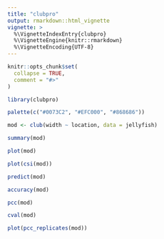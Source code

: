 ```yaml
---
title: "clubpro"
output: rmarkdown::html_vignette
vignette: >
  %\VignetteIndexEntry{clubpro}
  %\VignetteEngine{knitr::rmarkdown}
  %\VignetteEncoding{UTF-8}
---
```


```r
knitr::opts_chunk$set(
  collapse = TRUE,
  comment = "#>"
)
```

```r
library(clubpro)
```

```r
palette(c("#0073C2", "#EFC000", "#868686"))
```

```r
mod <- club(width ~ location, data = jellyfish)
```

```r
summary(mod)
```

```r
plot(mod)
```

```r
plot(csi(mod))
```

```r
predict(mod)
```

```r
accuracy(mod)
```

```r
pcc(mod)
```

```r
cval(mod)
```

```r
plot(pcc_replicates(mod))
```
